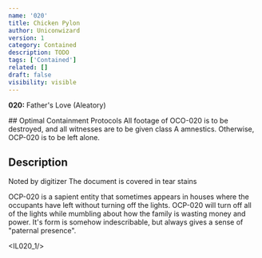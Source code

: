```yaml
---
name: '020'
title: Chicken Pylon
author: Uniconwizard
version: 1
category: Contained
description: TODO
tags: ['Contained']
related: []
draft: false
visibility: visible
---
```


<p><b>020:</b> Father's Love (<span class="aleatory">Aleatory</span>)</p>
## Optimal Containment Protocols
All footage of OCO-020 is to be destroyed, and all witnesses are to be given class A amnestics. Otherwise, OCP-020 is to be left alone.

## Description
<Comment>
    <CommentHeading>Noted by digitizer</CommentHeading>
    The document is covered in tear stains
</Comment>

OCP-020 is a sapient entity that sometimes appears in houses where the occupants have left without turning off the lights.
OCP-020 will turn off all of the lights while mumbling about how the family is wasting money and power.
It's form is somehow indescribable, but always gives a sense of "paternal presence".

<IL020_1/>
<div id="interview-log-020-1"></div>
